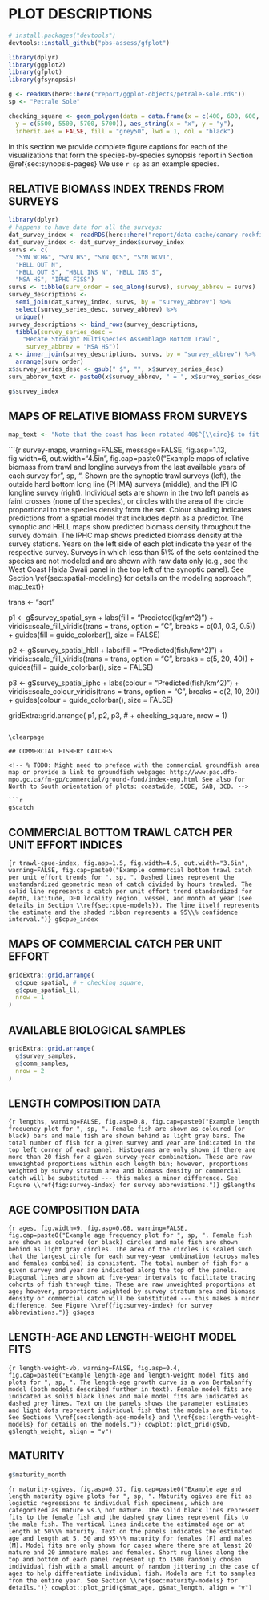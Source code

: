 # PLOT DESCRIPTIONS {#sec:plot-descriptions}

```r
# install.packages("devtools")
devtools::install_github("pbs-assess/gfplot")
```

```r
library(dplyr)
library(ggplot2)
library(gfplot)
library(gfsynopsis)
```

```r
g <- readRDS(here::here("report/ggplot-objects/petrale-sole.rds"))
sp <- "Petrale Sole"
```

<!-- A fake square to use to get the aspect ratio of the maps correct: -->

```r
checking_square <- geom_polygon(data = data.frame(x = c(400, 600, 600, 400),
  y = c(5500, 5500, 5700, 5700)), aes_string(x = "x", y = "y"),
  inherit.aes = FALSE, fill = "grey50", lwd = 1, col = "black")
```

In this section we provide complete figure captions for each of the
visualizations that form the species-by-species synopsis report in
Section \@ref{sec:synopsis-pages} We use `r sp` as an example species.

## RELATIVE BIOMASS INDEX TRENDS FROM SURVEYS

```r
library(dplyr)
# happens to have data for all the surveys:
dat_survey_index <- readRDS(here::here("report/data-cache/canary-rockfish.rds"))
dat_survey_index <- dat_survey_index$survey_index
survs <- c(
  "SYN WCHG", "SYN HS", "SYN QCS", "SYN WCVI",
  "HBLL OUT N",
  "HBLL OUT S", "HBLL INS N", "HBLL INS S",
  "MSA HS", "IPHC FISS")
survs <- tibble(surv_order = seq_along(survs), survey_abbrev = survs)
survey_descriptions <-
  semi_join(dat_survey_index, survs, by = "survey_abbrev") %>%
  select(survey_series_desc, survey_abbrev) %>%
  unique()
survey_descriptions <- bind_rows(survey_descriptions,
  tibble(survey_series_desc =
    "Hecate Straight Multispecies Assemblage Bottom Trawl",
     survey_abbrev = "MSA HS"))
x <- inner_join(survey_descriptions, survs, by = "survey_abbrev") %>%
  arrange(surv_order)
x$survey_series_desc <- gsub(" $", "", x$survey_series_desc)
surv_abbrev_text <- paste0(x$survey_abbrev, " = ", x$survey_series_desc, collapse = ", ")
```

```r
g$survey_index
```

\clearpage

## MAPS OF RELATIVE BIOMASS FROM SURVEYS

```r
map_text <- "Note that the coast has been rotated 40$^{\\circ}$ to fit all the maps in the available space. Depth contours are shown at 100m, 200m, and 500m."
```

<!-- TODO: Add back the checking square and make sure these maps are still the right aspect ratio. -->

```{r survey-maps, warning=FALSE, message=FALSE, fig.asp=1.13, fig.width=6, out.width="4.5in", fig.cap=paste0("Example maps of relative biomass from trawl and longline surveys from the last available years of each survey for ", sp, ". Shown are the synoptic trawl surveys (left), the outside hard bottom long line (PHMA) surveys (middle), and the IPHC longline survey (right). Individual sets are shown in the two left panels as faint crosses (none of the species), or circles with the area of the circle proportional to the species density from the set. Colour shading indicates predictions from a spatial model that includes depth as a predictor. The synoptic and HBLL maps show predicted biomass density throughout the survey domain. The IPHC map shows predicted biomass density at the survey stations. Years on the left side of each plot indicate the year of the respective survey. Surveys in which less than 5\\% of the sets contained the species are not modeled and are shown with raw data only (e.g., see the West Coast Haida Gwaii panel in the top left of the synoptic panel). See Section \\ref{sec:spatial-modeling} for details on the modeling approach. ", map_text)}

trans <- "sqrt"

p1 <- g$survey_spatial_syn +
  labs(fill = "Predicted\nbiomass\ndensity\n(kg/m^2)") +
  viridis::scale_fill_viridis(trans = trans, option = "C", breaks = c(0.1, 0.3, 0.5)) +
  guides(fill = guide_colorbar(), size = FALSE)

p2 <- g$survey_spatial_hbll +
  labs(fill = "Predicted\nbiomass\ndensity\n(fish/km^2)") +
  viridis::scale_fill_viridis(trans = trans, option = "C", breaks = c(5, 20, 40)) +
  guides(fill = guide_colorbar(), size = FALSE)

p3 <- g$survey_spatial_iphc +
  labs(colour = "Predicted\nbiomass\ndensity\n(fish/km^2)") +
  viridis::scale_colour_viridis(trans = trans, option = "C", breaks = c(2, 10, 20)) +
  guides(colour = guide_colorbar(), size = FALSE)

gridExtra::grid.arrange(
  p1,
  p2,
  p3, # + checking_square,
  nrow = 1)
```

\clearpage

## COMMERCIAL FISHERY CATCHES

<!-- % TODO: Might need to preface with the commercial groundfish area map or provide a link to groundfish webpage: http://www.pac.dfo-mpo.gc.ca/fm-gp/commercial/ground-fond/index-eng.html See also for North to South orientation of plots: coastwide, 5CDE, 5AB, 3CD. -->

```r
g$catch
```

\clearpage

## COMMERCIAL BOTTOM TRAWL CATCH PER UNIT EFFORT INDICES

```{r trawl-cpue-index, fig.asp=1.5, fig.width=4.5, out.width="3.6in", warning=FALSE, fig.cap=paste0("Example commercial bottom trawl catch per unit effort trends for ", sp, ". Dashed lines represent the unstandardized geometric mean of catch divided by hours trawled. The solid line represents a catch per unit effort trend standardized for depth, latitude, DFO locality region, vessel, and month of year (see details in Section \\ref{sec:cpue-models}). The line itself represents the estimate and the shaded ribbon represents a 95\\% confidence interval.")}
g$cpue_index
```

\clearpage

## MAPS OF COMMERCIAL CATCH PER UNIT EFFORT

```r
gridExtra::grid.arrange(
  g$cpue_spatial, # + checking_square,
  g$cpue_spatial_ll,
  nrow = 1
)
```

\clearpage

## AVAILABLE BIOLOGICAL SAMPLES {#sec:bio-samples}

```r
gridExtra::grid.arrange(
  g$survey_samples,
  g$comm_samples,
  nrow = 2
)
```

\clearpage

## LENGTH COMPOSITION DATA

<!-- % TODO: Is this min n for biosamples to be statistically significant? If so explain rationale. Which I may steal for my in-season halibut work! -->

```{r lengths, warning=FALSE, fig.asp=0.8, fig.cap=paste0("Example length frequency plot for ", sp, ". Female fish are shown as coloured (or black) bars and male fish are shown behind as light gray bars. The total number of fish for a given survey and year are indicated in the top left corner of each panel. Histograms are only shown if there are more than 20 fish for a given survey-year combination. These are raw unweighted proportions within each length bin; however, proportions weighted by survey stratum area and biomass density or commercial catch will be substituted --- this makes a minor difference. See Figure \\ref{fig:survey-index} for survey abbreviations.")}
g$lengths
```

<!-- TODO: Add something to the caption about the commercial length samples being combined across the sexes. -->

\clearpage

## AGE COMPOSITION DATA

```{r ages, fig.width=9, fig.asp=0.68, warning=FALSE, fig.cap=paste0("Example age frequency plot for ", sp, ". Female fish are shown as coloured (or black) circles and male fish are shown behind as light gray circles. The area of the circles is scaled such that the largest circle for each survey-year combination (across males and females combined) is consistent. The total number of fish for a given survey and year are indicated along the top of the panels. Diagonal lines are shown at five-year intervals to facilitate tracing cohorts of fish through time. These are raw unweighted proportions at age; however, proportions weighted by survey stratum area and biomass density or commercial catch will be substituted --- this makes a minor difference. See Figure \\ref{fig:survey-index} for survey abbreviations.")}
g$ages
```

<!-- TODO: Implement of the weighted lengths and ages? If I do then adjust the caption accordingly and reference the original weighting. -->

\clearpage

## LENGTH-AGE AND LENGTH-WEIGHT MODEL FITS

```{r length-weight-vb, warning=FALSE, fig.asp=0.4, fig.cap=paste0("Example length-age and length-weight model fits and plots for ", sp, ". The length-age growth curve is a von Bertalanffy model (both models described further in text). Female model fits are indicated as solid black lines and male model fits are indicated as dashed grey lines. Text on the panels shows the parameter estimates and light dots represent individual fish that the models are fit to. See Sections \\ref{sec:length-age-models} and \\ref{sec:length-weight-models} for details on the models.")}
cowplot::plot_grid(g$vb, g$length_weight, align = "v")
```

<!-- % TODO: I only fit models in cases where there were more than 100 fish samples for -->
<!-- % a given species-sex combination. -->

\clearpage

## MATURITY

```r
g$maturity_month
```

```{r maturity-ogives, fig.asp=0.37, fig.cap=paste0("Example age and length maturity ogive plots for ", sp, ". Maturity ogives are fit as logistic regressions to individual fish specimens, which are categorized as mature vs.\ not mature. The solid black lines represent fits to the female fish and the dashed gray lines represent fits to the male fish. The vertical lines indicate the estimated age or at length at 50\\% maturity. Text on the panels indicates the estimated age and length at 5, 50 and 95\\% maturity for females (F) and males (M). Model fits are only shown for cases where there are at least 20 mature and 20 immature males and females. Short rug lines along the top and bottom of each panel represent up to 1500 randomly chosen individual fish with a small amount of random jittering in the case of ages to help differentiate individual fish. Models are fit to samples from the entire year. See Section \\ref{sec:maturity-models} for details.")}
cowplot::plot_grid(g$mat_age, g$mat_length, align = "v")
```

\clearpage
